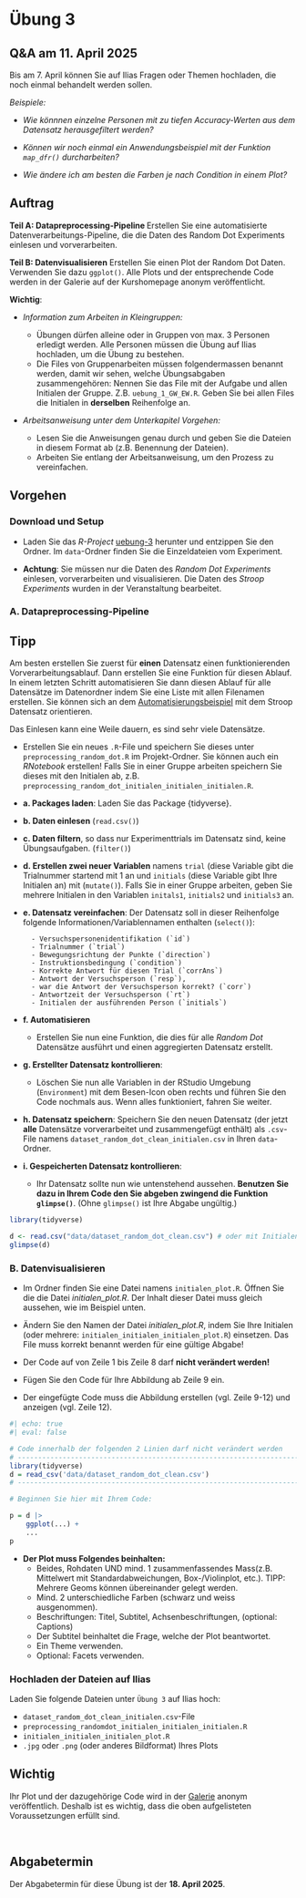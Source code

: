 # Übung 3 {.unnumbered}

:::callout-tip
## Q&A am 11. April 2025

Bis am 7. April können Sie auf Ilias Fragen oder Themen hochladen, die noch einmal behandelt werden sollen. 

_Beispiele:_

- _Wie könnnen einzelne Personen mit zu tiefen Accuracy-Werten aus dem Datensatz herausgefiltert werden?_

- _Können wir noch einmal ein Anwendungsbeispiel mit der Funktion `map_dfr()` durcharbeiten?_

- _Wie ändere ich am besten die Farben je nach Condition in einem Plot?_

:::

## Auftrag

__Teil A: Datapreprocessing-Pipeline __ Erstellen Sie eine automatisierte Datenverarbeitungs-Pipeline, die die Daten des Random Dot Experiments einlesen und vorverarbeiten. 

__Teil B: Datenvisualisieren__ Erstellen Sie einen Plot der Random Dot Daten. Verwenden Sie dazu `ggplot()`. Alle Plots und der entsprechende Code werden in der Galerie auf der Kurshomepage anonym veröffentlicht.

__Wichtig__: 

- _Information zum Arbeiten in Kleingruppen:_

    - Übungen dürfen alleine oder in Gruppen von max. 3 Personen erledigt werden. Alle Personen müssen die Übung auf Ilias hochladen, um die Übung zu bestehen.
    - Die Files von Gruppenarbeiten müssen folgendermassen benannt werden, damit wir sehen, welche Übungsabgaben zusammengehören: Nennen Sie das File mit der Aufgabe und allen Initialen der Gruppe. Z.B. `uebung_1_GW_EW.R`. Geben Sie bei allen Files die Initialen in __derselben__ Reihenfolge an.
    
- _Arbeitsanweisung unter dem Unterkapitel *Vorgehen*:_

    - Lesen Sie die Anweisungen genau durch und geben Sie die Dateien in diesem Format ab (z.B. Benennung der Dateien).
    - Arbeiten Sie entlang der Arbeitsanweisung, um den Prozess zu vereinfachen.
    

## Vorgehen

### Download und Setup

- Laden Sie das _R-Project_ [uebung-3](data/uebung-3.zip) herunter und entzippen Sie den Ordner. Im `data`-Ordner finden Sie die Einzeldateien vom Experiment.

- __Achtung__: Sie müssen nur die Daten des _Random Dot Experiments_ einlesen, vorverarbeiten und visualisieren. Die Daten des _Stroop Experiments_ wurden in der Veranstaltung bearbeitet.

### A. Datapreprocessing-Pipeline

:::callout-tip
## Tipp

Am besten erstellen Sie zuerst für __einen__ Datensatz einen funktionierenden Vorverarbeitungsablauf. Dann erstellen Sie eine Funktion für diesen Ablauf. In einem letzten Schritt automatisieren Sie dann diesen Ablauf für alle Datensätze im Datenordner indem Sie eine Liste mit allen Filenamen erstellen. Sie können sich an dem [Automatisierungsbeispiel]() mit dem Stroop Datensatz orientieren.

Das Einlesen kann eine Weile dauern, es sind sehr viele Datensätze.
:::

- Erstellen Sie ein neues `.R`-File und speichern Sie dieses unter `preprocessing_random_dot.R` im Projekt-Ordner. Sie können auch ein _RNotebook_ erstellen! Falls Sie in einer Gruppe arbeiten speichern Sie dieses mit den Initialen ab, z.B. `preprocessing_random_dot_initialen_initialen_initialen.R`.

- __a. Packages laden__: Laden Sie das Package {tidyverse}.
    
- __b. Daten einlesen__ (`read.csv()`)

- __c. Daten filtern__, so dass nur Experimenttrials im Datensatz sind, keine Übungsaufgaben. (`filter()`)

- __d. Erstellen zwei neuer Variablen__ namens `trial` (diese Variable gibt die Trialnummer startend mit 1 an und `initials` (diese Variable gibt Ihre Initialen an) mit (`mutate()`). Falls Sie in einer Gruppe arbeiten, geben Sie mehrere Initialen in den Variablen `initals1`, `initials2` und `initials3` an.
    
- __e. Datensatz vereinfachen__: Der Datensatz soll in dieser Reihenfolge folgende Informationen/Variablennamen enthalten (`select()`): 

        - Versuchspersonenidentifikation (`id`)
        - Trialnummer (`trial`)
        - Bewegungsrichtung der Punkte (`direction`)
        - Instruktionsbedingung (`condition`)
        - Korrekte Antwort für diesen Trial (`corrAns`)
        - Antwort der Versuchsperson (`resp`), 
        - war die Antwort der Versuchsperson korrekt? (`corr`)
        - Antwortzeit der Versuchsperson (`rt`)
        - Initialen der ausführenden Person (`initials`)
        
- __f. Automatisieren__

    - Erstellen Sie nun eine Funktion, die dies für alle _Random Dot_ Datensätze ausführt und einen aggregierten Datensatz erstellt.
    
- __g. Erstellter Datensatz kontrollieren__:

    - Löschen Sie nun alle Variablen in der RStudio Umgebung (`Environment`) mit dem Besen-Icon oben rechts und führen Sie den Code nochmals aus. Wenn alles funktioniert, fahren Sie weiter.
    

- __h. Datensatz speichern__: Speichern Sie den neuen Datensatz (der jetzt __alle__ Datensätze vorverarbeitet und zusammengefügt enthält) als `.csv`-File namens `dataset_random_dot_clean_initialen.csv` in Ihren `data`-Ordner.



- __i. Gespeicherten Datensatz kontrollieren__:

    - Ihr Datensatz sollte nun wie untenstehend aussehen.  __Benutzen Sie dazu in Ihrem Code den Sie abgeben zwingend die Funktion `glimpse()`__. (Ohne `glimpse()` ist Ihre Abgabe ungültig.)
    
```r
library(tidyverse)
```

```r
d <- read.csv("data/dataset_random_dot_clean.csv") # oder mit Initialen
glimpse(d)
```

    
### B. Datenvisualisieren

- Im Ordner finden Sie eine Datei namens `initialen_plot.R`. Öffnen Sie die die Datei _initialen_plot.R_. Der Inhalt dieser Datei muss gleich aussehen, wie im Beispiel unten. 
    
- Ändern Sie den Namen der Datei _initialen_plot.R_, indem Sie Ihre Initialen (oder mehrere: `initialen_initialen_initialen_plot.R`) einsetzen. Das File muss korrekt benannt werden für eine gültige Abgabe!

- Der Code auf von Zeile 1 bis Zeile 8 darf __nicht verändert werden!__
    
- Fügen Sie den Code für Ihre Abbildung ab Zeile 9 ein. 
    
- Der eingefügte Code muss die Abbildung erstellen (vgl. Zeile 9-12) und anzeigen (vgl. Zeile 12).
    
```r
#| echo: true
#| eval: false

# Code innerhalb der folgenden 2 Linien darf nicht verändert werden
# ---------------------------------------------------------------------
library(tidyverse)
d = read_csv('data/dataset_random_dot_clean.csv')
# ---------------------------------------------------------------------

# Beginnen Sie hier mit Ihrem Code:

p = d |>
    ggplot(...) +
    ...
p
```

- __Der Plot muss Folgendes beinhalten:__
    - Beides, Rohdaten UND mind. 1 zusammenfassendes Mass(z.B. Mittelwert mit Standardabweichungen, Box-/Violinplot, etc.). TIPP: Mehrere Geoms können übereinander gelegt werden.
    - Mind. 2 unterschiedliche Farben (schwarz und weiss ausgenommen).
    - Beschriftungen: Titel, Subtitel, Achsenbeschriftungen, (optional: Captions)
    - Der Subtitel beinhaltet die Frage, welche der Plot beantwortet.  
    - Ein Theme verwenden.
    - Optional: Facets verwenden.

### Hochladen der Dateien auf Ilias 

Laden Sie folgende Dateien unter `Übung 3` auf Ilias hoch:

- `dataset_random_dot_clean_initialen.csv`-File
- `preprocessing_randomdot_initialen_initialen_initialen.R`
- `initialen_initialen_initialen_plot.R`
- `.jpg` oder `.png` (oder anderes Bildformat) Ihres Plots


:::{.callout-caution}
## Wichtig
Ihr Plot und der dazugehörige Code wird in der [Galerie](gallery.qmd) anonym veröffentlich. Deshalb ist es wichtig, dass die oben aufgelisteten Voraussetzungen erfüllt sind. 
:::

<br>

## Abgabetermin

Der Abgabetermin für diese Übung ist der __18. April 2025__.






<!-- ## Trouble shooting -->


<!-- __Das Einlesen funktioniert nicht.__ -->

<!-- Kontrollieren Sie bei der `read.csv()`-Funktion das `sep = ` Zeichen. Passt dieses zum Datensatz? -->

<!-- Stimmt die Ordnerstruktur? Arbeiten Sie in einem _R-Project_, ist das `.Rmd`-File im _selben_ Ordner wie das `.Rproj`-File und haben Sie die Daten im `data`-Ordner gespeichert (ungezippt, also nur die Datenfiles)? -->

<!-- __Die Datensätze können nicht alle eingelesen werden, obwohl ein einzelner Datensatz eingelesen werden kann.__ -->

<!-- Bitte öffnen Sie die Dateien nur in R, nicht in Excel oder in einem anderen Programm, das kann die Formatierung ändern und Probleme beim Einlesen verursachen. Falls Sie die Daten schon geöffnet haben, laden Sie den Datensatz nochmals neu von der Website herunter und speichern Sie ihn im Datenordner. -->



<!-- __Weitere Fehlermeldungen__ -->

<!-- Lesen Sie die Fehlermeldung genau durch: Finden Sie Informationen zur Lösung des Fehlers? -->

<!-- _Häufigste Fehlerquellen:_ -->

<!-- - Tippfehler? -->

<!-- - Ist der Code-Chunk ist richtig formattiert: Er muss mit ` ```{r}` beginnen und mit ` ``` ` enden. Stellen Sie sicher, dass eine Lücke zum nächsten Code-Chunk besteht. -->

<!-- - Reihenfolgenfehler? Löschen Sie alle Variablen mit dem "Besen"-Symbol oben rechts und lassen Sie Ihren Code nochmals von Beginn an durch laufen. -->

<!-- __Bei Problemen, fragen Sie bitte an der nächsten Veranstaltung nach.__ -->
